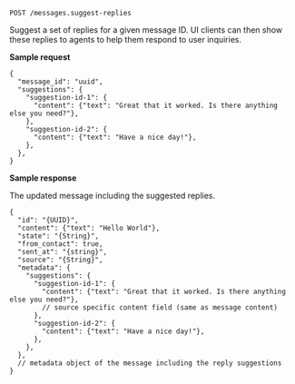 `POST /messages.suggest-replies`

Suggest a set of replies for a given message ID. UI clients can then show these replies to agents to help them respond to user inquiries.

**Sample request**

```json5
{
  "message_id": "uuid",
  "suggestions": {
    "suggestion-id-1": {
      "content": {"text": "Great that it worked. Is there anything else you need?"},
    },
    "suggestion-id-2": {
      "content": {"text": "Have a nice day!"},
    },
  },
}
```

**Sample response**

The updated message including the suggested replies.

```json5
{
  "id": "{UUID}",
  "content": {"text": "Hello World"},
  "state": "{String}",
  "from_contact": true,
  "sent_at": "{string}",
  "source": "{String}",
  "metadata": {
    "suggestions": {
      "suggestion-id-1": {
        "content": {"text": "Great that it worked. Is there anything else you need?"},
        // source specific content field (same as message content)
      },
      "suggestion-id-2": {
        "content": {"text": "Have a nice day!"},
      },
    },
  },
  // metadata object of the message including the reply suggestions
}
```
